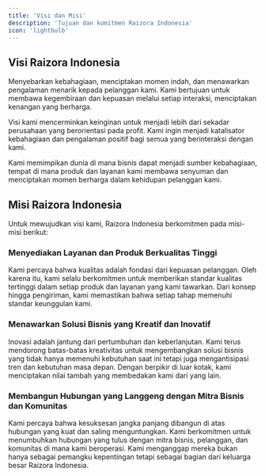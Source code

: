 ```yaml
---
title: 'Visi dan Misi'
description: 'Tujuan dan komitmen Raizora Indonesia'
icon: 'lightbulb'
---
```


## Visi Raizora Indonesia

Menyebarkan kebahagiaan, menciptakan momen indah, dan menawarkan pengalaman menarik kepada pelanggan kami. Kami bertujuan untuk membawa kegembiraan dan kepuasan melalui setiap interaksi, menciptakan kenangan yang berharga.

Visi kami mencerminkan keinginan untuk menjadi lebih dari sekadar perusahaan yang berorientasi pada profit. Kami ingin menjadi katalisator kebahagiaan dan pengalaman positif bagi semua yang berinteraksi dengan kami.

Kami memimpikan dunia di mana bisnis dapat menjadi sumber kebahagiaan, tempat di mana produk dan layanan kami membawa senyuman dan menciptakan momen berharga dalam kehidupan pelanggan kami.

## Misi Raizora Indonesia

Untuk mewujudkan visi kami, Raizora Indonesia berkomitmen pada misi-misi berikut:

### Menyediakan Layanan dan Produk Berkualitas Tinggi
Kami percaya bahwa kualitas adalah fondasi dari kepuasan pelanggan. Oleh karena itu, kami selalu berkomitmen untuk memberikan standar kualitas tertinggi dalam setiap produk dan layanan yang kami tawarkan. Dari konsep hingga pengiriman, kami memastikan bahwa setiap tahap memenuhi standar keunggulan kami.

### Menawarkan Solusi Bisnis yang Kreatif dan Inovatif
Inovasi adalah jantung dari pertumbuhan dan keberlanjutan. Kami terus mendorong batas-batas kreativitas untuk mengembangkan solusi bisnis yang tidak hanya memenuhi kebutuhan saat ini tetapi juga mengantisipasi tren dan kebutuhan masa depan. Dengan berpikir di luar kotak, kami menciptakan nilai tambah yang membedakan kami dari yang lain.

### Membangun Hubungan yang Langgeng dengan Mitra Bisnis dan Komunitas
Kami percaya bahwa kesuksesan jangka panjang dibangun di atas hubungan yang kuat dan saling menguntungkan. Kami berkomitmen untuk menumbuhkan hubungan yang tulus dengan mitra bisnis, pelanggan, dan komunitas di mana kami beroperasi. Kami menganggap mereka bukan hanya sebagai pemangku kepentingan tetapi sebagai bagian dari keluarga besar Raizora Indonesia.